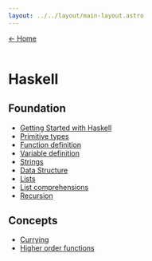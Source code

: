 ```yaml
---
layout: ../../layout/main-layout.astro
---
```


<a href="/">← Home </a> <br /> <br />

# Haskell

## Foundation

- [Getting Started with Haskell](./haskell/hello-world)
- [Primitive types](./haskell/primitive-types)
- [Function definition](./haskell/function-definition)
- [Variable definition](./haskell/variable-definition)
- [Strings](./haskell/strings)
- [Data Structure](./haskell/data-structures)
- [Lists](./haskell/lists)
- [List comprehensions](./haskell/list-comprehensions)
- [Recursion](./haskell/recursion)

## Concepts

- [Currying](./haskell/currying)
- [Higher order functions](./haskell/higher-order-functions)
